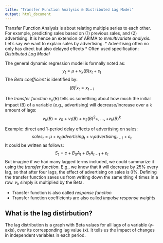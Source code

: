 ```yaml
---
title: "Transfer Function Analysis & Distributed Lag Model"
output: html_document
---
```


Transfer Function Analysis is about relating multiple series to each other. For example, predicting sales based on (1) previous sales, and (2) advertising. It is hence an extension of ARIMA to m*multivariate analysis*. Let's say we want to explain sales by advertising.
* Advertising often no only has direct but also delayed effects
* Often used specification: *Distributed Lag Model*

The general dynamic regression model is formally noted as:
$$y_t = \mu + v_k(B)x_t+\varepsilon_t$$
The *Beta coefficient* is identified by:
$$(B)^ix_t = x_{t-i}$$

The *transfer function* $v_k(B)$ tells us something about how much the initial impact (B) of a variable (e.g., advertising) will decrease/increase over a k amount of lags:
$$v_k(B) = v_0+v_1(B)+v_2(B)^2+,...,+v_k(B)^k$$

Example: direct and 1-period delay effects of advertising on sales:
$$sales_t = \mu + v_0advertising_t + v_1advertising_{t-1}+\varepsilon_t$$
It could be written as follows:
$$S_t = c + B_0A_t + B_1A_{t-1} + \varepsilon_t$$
But imagine if we had many lagged terms included, we could summarize it using the *transfer function*. E.g., we know that it will decrease by 25% every lag, so that after four lags, the effect of advertising on sales is 0%. Defining the transfer function saves us from writing down the same thing 4 times in a row. $v_k$ simply is multiplied by the Beta.

* Transfer function is also called *response function*
* Transfer function coefficients are also called *impulse response weights*

## What is the lag distirbution?
The lag distribution is a graph with Beta values for all lags of a variable (y-axis), over its corresponding lag value (x). It tells us the impact of changes in independent variables in each period. 



